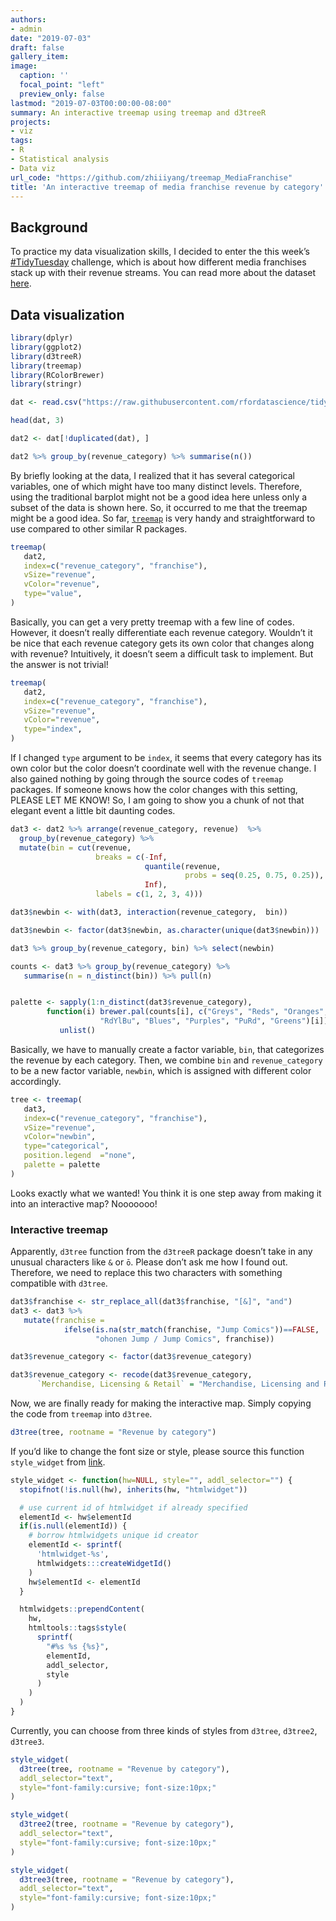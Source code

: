 ```yaml
---
authors:
- admin
date: "2019-07-03"
draft: false
gallery_item:
image:
  caption: ''
  focal_point: "left"
  preview_only: false
lastmod: "2019-07-03T00:00:00-08:00"
summary: An interactive treemap using treemap and d3treeR
projects:
- viz
tags:
- R
- Statistical analysis 
- Data viz
url_code: "https://github.com/zhiiiyang/treemap_MediaFranchise" 
title: 'An interactive treemap of media franchise revenue by category'
---
```



## Background
To practice my data visualization skills, I decided to enter the this week's [#TidyTuesday](https://twitter.com/hashtag/TidyTuesday?src=hash) challenge, which is about how different media franchises stack up with their revenue streams. You can read more about the dataset [here](https://github.com/rfordatascience/tidytuesday/tree/master/data/2019/2019-07-02). 


## Data visualization

```r
library(dplyr)
library(ggplot2)
library(d3treeR)
library(treemap)
library(RColorBrewer)
library(stringr)

dat <- read.csv("https://raw.githubusercontent.com/rfordatascience/tidytuesday/master/data/2019/2019-07-02/media_franchises.csv")

head(dat, 3)

dat2 <- dat[!duplicated(dat), ]

dat2 %>% group_by(revenue_category) %>% summarise(n())
``` 

By briefly looking at the data, I realized that it has several categorical variables, one of which might have too many distinct levels. Therefore, using the traditional barplot might not be a good idea here unless only a subset of the data is shown here. So, it occurred to me that the treemap might be a good idea. So far, [`treemap`](https://cran.r-project.org/web/packages/treemap/index.html) is very handy and straightforward to use compared to other similar R packages. 

```r
treemap(
   dat2,
   index=c("revenue_category", "franchise"),
   vSize="revenue",
   vColor="revenue",
   type="value",
)
```

Basically, you can get a very pretty treemap with a few line of codes. However, it doesn't really differentiate each revenue category. Wouldn't it be nice that each revenue category gets its own color that changes along with revenue? Intuitively, it doesn't seem a difficult task to implement. But the answer is not trivial! 

```r
treemap(
   dat2,
   index=c("revenue_category", "franchise"),
   vSize="revenue",
   vColor="revenue",
   type="index",
)
```

If I changed `type` argument to be `index`, it seems that every category has its own color but the color doesn't coordinate well with the revenue change. I also gained nothing by going through the source codes of `treemap` packages. If someone knows how the color changes with this setting, PLEASE LET ME KNOW! So, I am going to show you a chunk of not that elegant event a little bit daunting codes. 

```r
dat3 <- dat2 %>% arrange(revenue_category, revenue)  %>%
  group_by(revenue_category) %>%
  mutate(bin = cut(revenue, 
                   breaks = c(-Inf, 
                              quantile(revenue, 
                                       probs = seq(0.25, 0.75, 0.25)), 
                              Inf), 
                   labels = c(1, 2, 3, 4)))

dat3$newbin <- with(dat3, interaction(revenue_category,  bin)) 

dat3$newbin <- factor(dat3$newbin, as.character(unique(dat3$newbin)))

dat3 %>% group_by(revenue_category, bin) %>% select(newbin)

counts <- dat3 %>% group_by(revenue_category) %>% 
   summarise(n = n_distinct(bin)) %>% pull(n)


palette <- sapply(1:n_distinct(dat3$revenue_category), 
        function(i) brewer.pal(counts[i], c("Greys", "Reds", "Oranges", 
                    "RdYlBu", "Blues", "Purples", "PuRd", "Greens")[i])) %>% 
           unlist()

```


Basically, we have to manually create a factor variable, `bin`,  that categorizes the revenue by each category. Then, we combine `bin` and `revenue_category` to be a new factor variable, `newbin`, which is assigned with different color accordingly. 

```r
tree <- treemap(
   dat3,
   index=c("revenue_category", "franchise"),
   vSize="revenue",
   vColor="newbin",
   type="categorical",
   position.legend	="none",
   palette = palette
)
```

Looks exactly what we wanted! You think it is one step away from making it into an interactive map? Nooooooo!

### Interactive treemap

Apparently, `d3tree` function from the `d3treeR` package doesn't take in any unusual characters like `&` or `ō`. Please don't ask me how I found out. Therefore, we need to replace this two characters with something compatible with `d3tree`.


```r
dat3$franchise <- str_replace_all(dat3$franchise, "[&]", "and")
dat3 <- dat3 %>% 
   mutate(franchise = 
            ifelse(is.na(str_match(franchise, "Jump Comics"))==FALSE, 
                   "ohonen Jump / Jump Comics", franchise))

dat3$revenue_category <- factor(dat3$revenue_category)

dat3$revenue_category <- recode(dat3$revenue_category, 
      `Merchandise, Licensing & Retail` = "Merchandise, Licensing and Retail")
```

Now, we are finally ready for making the interactive map. Simply copying the code from `treemap` into `d3tree`.

```r
d3tree(tree, rootname = "Revenue by category")
```


If you'd like to change the font size or style, please source this function `style_widget` from [link](https://github.com/d3treeR/d3treeR/issues/10#issuecomment-248098578). 


```r
style_widget <- function(hw=NULL, style="", addl_selector="") {
  stopifnot(!is.null(hw), inherits(hw, "htmlwidget"))

  # use current id of htmlwidget if already specified
  elementId <- hw$elementId
  if(is.null(elementId)) {
    # borrow htmlwidgets unique id creator
    elementId <- sprintf(
      'htmlwidget-%s',
      htmlwidgets:::createWidgetId()
    )
    hw$elementId <- elementId
  }

  htmlwidgets::prependContent(
    hw,
    htmltools::tags$style(
      sprintf(
        "#%s %s {%s}",
        elementId,
        addl_selector,
        style
      )
    )
  )
}
```

Currently, you can choose from three kinds of styles from `d3tree`, `d3tree2`, `d3tree3`. 


```r
style_widget(
  d3tree(tree, rootname = "Revenue by category"),
  addl_selector="text",
  style="font-family:cursive; font-size:10px;"
)
```


```r
style_widget(
  d3tree2(tree, rootname = "Revenue by category"),
  addl_selector="text",
  style="font-family:cursive; font-size:10px;"
)
```


```r
style_widget(
  d3tree3(tree, rootname = "Revenue by category"),
  addl_selector="text",
  style="font-family:cursive; font-size:10px;"
)
```